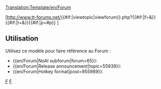<noinclude>[[Translation:Template/en/Forum]]</noinclude><noinclude>

</noinclude>
<includeonly>
[http://www.tt-forums.net/{{#if:{{{topic|}}}{{{post|}}}|viewtopic|viewforum}}.php?{{#if:{{{forum|}}}|f={{{forum}}}&}}{{#if:{{{topic|}}}|t={{{topic}}}&}}{{#if:{{{post|}}}|p={{{post}}}#p{{{post}}}}} {{{1|Forum}}}]
</includeonly>
<noinclude>

==Utilisation==
Utilisez ce modèle pour faire référence au Forum :
* <nowiki>{{en/Forum|NoAI subforum|forum=65}}</nowiki>: {{en/Forum|NoAI subforum|forum=65}}
* <nowiki>{{en/Forum|Release announcement|topic=55939}}</nowiki>: {{en/Forum|Release announcement|topic=55939}}
* <nowiki>{{en/Forum|Hotkey format|post=955989}}</nowiki>: {{en/Forum|Hotkey format|post=955989}}

[[Category:fr/Modèles|F]][[Category:en/Link Templates|F]]</noinclude>